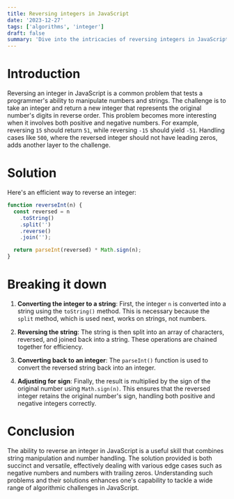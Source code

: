 ```yaml
---
title: Reversing integers in JavaScript
date: '2023-12-27'
tags: ['algorithms', 'integer']
draft: false
summary: 'Dive into the intricacies of reversing integers in JavaScript! Explore a concise and elegant solution to flip the order of digits, accommodating both positive and negative numbers.'
---
```


# Introduction

Reversing an integer in JavaScript is a common problem that tests a programmer's ability to manipulate numbers and strings. The challenge is to take an integer and return a new integer that represents the original number's digits in reverse order. This problem becomes more interesting when it involves both positive and negative numbers. For example, reversing `15` should return `51`, while reversing `-15` should yield `-51`. Handling cases like `500`, where the reversed integer should not have leading zeros, adds another layer to the challenge.

# Solution

Here's an efficient way to reverse an integer:

```javascript
function reverseInt(n) {
  const reversed = n
    .toString()
    .split('')
    .reverse()
    .join('');

  return parseInt(reversed) * Math.sign(n);
}
```
# Breaking it down
1. **Converting the integer to a string**: First, the integer `n` is converted into a string using the `toString()` method. This is necessary because the `split` method, which is used next, works on strings, not numbers.

2. **Reversing the string**: The string is then split into an array of characters, reversed, and joined back into a string. These operations are chained together for efficiency.

3. **Converting back to an integer**: The `parseInt()` function is used to convert the reversed string back into an integer.

4. **Adjusting for sign**: Finally, the result is multiplied by the sign of the original number using `Math.sign(n)`. This ensures that the reversed integer retains the original number's sign, handling both positive and negative integers correctly.

# Conclusion

The ability to reverse an integer in JavaScript is a useful skill that combines string manipulation and number handling. The solution provided is both succinct and versatile, effectively dealing with various edge cases such as negative numbers and numbers with trailing zeros. Understanding such problems and their solutions enhances one's capability to tackle a wide range of algorithmic challenges in JavaScript.